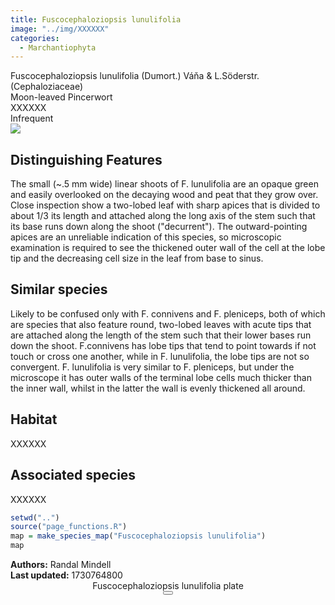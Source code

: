 ```yaml
---
title: Fuscocephaloziopsis lunulifolia
image: "../img/XXXXXX"
categories:
  - Marchantiophyta
---
```


<div class="info-panel">
 <div class="info-top">
  <div class="taxon-scientific"><span class="taxon-name">Fuscocephaloziopsis lunulifolia</span> <span class="taxon-authority">(Dumort.) Váňa &amp; L.Söderstr.</span> <span class="taxon-family">(Cephaloziaceae)</span></div>
  <div class="taxon-common">Moon-leaved Pincerwort</div>
 </div>
 <div class="info-bottom">
  <div class="taxon-qnd">XXXXXX</div>
  <div class="taxon-abundance">Infrequent</div>
 </div>
</div>
<div class="imerss-content-frame">
 <div class="imerss-image-header">
  <div class="imerss-image-holder imerss-column-left" data-toggle="tooltip" style="background-image: url(../img/XXXXXX)" title="XXXXXX">
  </div>

  <div class="imerss-image-holder imerss-column-right" data-toggle="tooltip" style="background-image: url(../img/XXXXXX)" title="XXXXXX">
  </div>
 
 </div>
 <div class="imerss-content-lower">
  <div class="imerss-column-left">
  <div class="tab-microscope" data-micromodal-trigger="modal-plate">
  <img src="../img/bryo guide microscope.png"/>
  </div>

<h2>Distinguishing Features</h2>

The small (~.5 mm wide) linear shoots of F. lunulifolia are an opaque green and easily overlooked on the decaying wood and peat that they grow over. Close inspection show a two-lobed leaf with sharp apices that is divided to about 1/3 its length and attached along the long axis of the stem such that its base runs down along the shoot (&quot;decurrent&quot;). The outward-pointing apices are an unreliable indication of this species, so microscopic examination is required to see the thickened outer wall of the cell at the lobe tip and the decreasing cell size in the leaf from base to sinus. 

<h2>Similar species</h2>

Likely to be confused only with F. connivens and F. pleniceps, both of which are species that also feature round, two-lobed leaves with acute tips that are attached along the length of the stem such that their lower bases run down the shoot. F.connivens has lobe tips that tend to point towards if not touch or cross one another, while in F. lunulifolia, the lobe tips are not so convergent. F. lunulifolia is very similar to F. pleniceps, but under the microscope it has outer walls of the terminal lobe cells much thicker than the inner wall, whilst in the latter the wall is evenly thickened all around. 

<h2>Habitat</h2>

XXXXXX

<h2>Associated species</h2>

XXXXXX
</div>

<div class="imerss-column-right">

<div class="imerss-image-holder imerss-column-right" data-toggle="tooltip" style="background-image: url(../img/XXXXX)" title="XXXXX">
</div>

<div class="imerss-map-holder">
```r
setwd("..")
source("page_functions.R")
map = make_species_map("Fuscocephaloziopsis lunulifolia")
map
```
</div>

</div>

</div>
</div>

<div class="taxon-footer">
 <div class="taxon-authors"><b>Authors:</b> <span>Randal Mindell</span></div>
 <div class="taxon-update"><b>Last updated:</b> <span>1730764800</span></div>
</div>

<div class="modal micromodal-slide" id="modal-plate" aria-hidden="true">
 <div class="modal__overlay" tabindex="-1" data-micromodal-close>
  <div class="modal__container" role="dialog" aria-modal="true" aria-labelledby="modal-plate-title" >
   <header class="modal__header">
   <div class="modal__title" id="modal-plate-title">
  Fuscocephaloziopsis lunulifolia plate
   </div>
   <button class="modal__close" aria-label="Close" data-micromodal-close></button>
   </header>
  <div class="modal__content" id="modal-plate-content">
   <div class="imerss-image-holder" data-toggle="tooltip" style="background-image: url(../img/XXXXX)" title="XXXXX">
  </div>
  </div>
  </div>
 </div>
</div>

<script src="../js/micromodal.min.js"></script>
<link href="../css/style-taxon.css" rel="stylesheet">
<link href="../css/micromodal.css" rel="stylesheet">

<script>
MicroModal.init();
</script>

